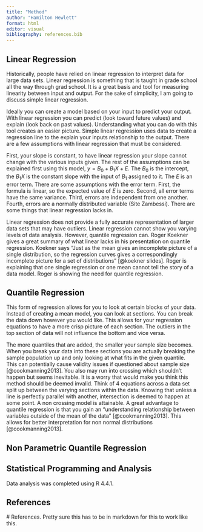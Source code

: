 ```yaml
---
title: "Method"
author: "Hamilton Hewlett"
format: html
editor: visual
bibliography: references.bib
---
```


## Linear Regression

Historically, people have relied on linear regression to interpret data for large data sets. Linear regression is something that is taught in grade school all the way through grad school. It is a great basis and tool for measuring linearity between input and output. For the sake of simplicity, I am going to discuss simple linear regression.

Ideally you can create a model based on your input to predict your output. With linear regression you can predict (look toward future values) and explain (look back on past values). Understanding what you can do with this tool creates an easier picture. Simple linear regression uses data to create a regression line to the explain your inputs relationship to the output. There are a few assumptions with linear regression that must be considered.

First, your slope is constant, to have linear regression your slope cannot change with the various inputs given. The rest of the assumptions can be explained first using this model, $y=B_0+B_1 X+E$. The $B_0$ is the intercept, the $B_1X$ is the constant slope with the input of $B_1$ assigned to it. The $E$ is an error term. There are some assumptions with the error term. First, the formula is linear, so the expected value of $E$ is zero. Second, all error terms have the same variance. Third, errors are independent from one another. Fourth, errors are a normally distributed variable (Site Zambessi). There are some things that linear regression lacks in.

Linear regression does not provide a fully accurate representation of larger data sets that may have outliers. Linear regression cannot show you varying levels of data analysis. However, quantile regression can. Roger Koekner gives a great summary of what linear lacks in his presentation on quantile regression. Koekner says "Just as the mean gives an incomplete picture of a single distribution, so the regression curves gives a correspondingly incomplete picture for a set of distributions" [@koekner slides]. Roger is explaining that one single regression or one mean cannot tell the story of a data model. Roger is showing the need for quantile regression.

## Quantile Regression

This form of regression allows for you to look at certain blocks of your data. Instead of creating a mean model, you can look at sections. You can break the data down however you would like. This allows for your regression equations to have a more crisp picture of each section. The outliers in the top section of data will not influence the bottom and vice versa.

The more quantiles that are added, the smaller your sample size becomes. When you break your data into these sections you are actually breaking the sample population up and only looking at what fits in the given quantile. This can potentially cause validity issues if questioned about sample size \[@cookmanning2013\]. You also may run into crossing which shouldn't happen but seems inevitable. It is a worry that would make you think this method should be deemed invalid. Think of 4 equations across a data set split up between the varying sections within the data. Knowing that unless a line is perfectly parallel with another, intersection is deemed to happen at some point. A non crossing model is attainable. A great advantage to quantile regression is that you gain an "understanding relationship between variables outside of the mean of the data" \[@cookmanning2013\]. This allows for better interpretation for non normal distributions [@cookmanning2013].

## Non Parametric Quantile Regression

## Statistical Programming and Analysis

Data analysis was completed using R 4.4.1.

## References

\# References. Pretty sure this has to be in markdown for this to work like this.
